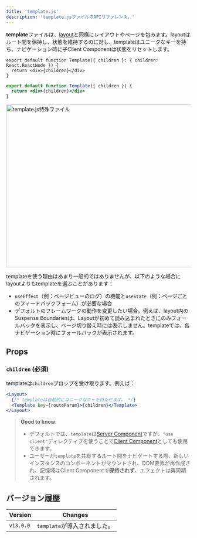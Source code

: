 ```yaml
---
title: 'template.js'
description: 'template.jsファイルのAPIリファレンス。'
---
```


**template**ファイルは、[layout](/docs/app/building-your-application/routing/layouts-and-templates#layouts)と同様にレイアウトやページを包みます。layoutはルート間を保持し、状態を維持するのに対し、templateはユニークなキーを持ち、ナビゲーション時に子Client Componentは状態をリセットします。

```tsx filename="app/template.tsx" switcher
export default function Template({ children }: { children: React.ReactNode }) {
  return <div>{children}</div>
}
```

```jsx filename="app/template.jsx" switcher
export default function Template({ children }) {
  return <div>{children}</div>
}
```

<Image
  alt="template.js特殊ファイル"
  srcLight="/docs/light/template-special-file.png"
  srcDark="/docs/dark/template-special-file.png"
  width="1600"
  height="444"
/>

templateを使う理由はあまり一般的ではありませんが、以下のような場合にlayoutよりもtemplateを選ぶことがあります：

- `useEffect`（例：ページビューのログ）の機能と`useState`（例：ページごとのフィードバックフォーム）が必要な場合
- デフォルトのフレームワークの動作を変更したい場合。例えば、layout内のSuspense Boundariesは、Layoutが初めて読み込まれたときにのみフォールバックを表示し、ページ切り替え時には表示しません。templateでは、各ナビゲーション時にフォールバックが表示されます。

## Props

### `children` (必須)

templateは`children`プロップを受け取ります。例えば：

```jsx filename="Output"
<Layout>
  {/* templateは自動的にユニークなキーを持たせます。 */}
  <Template key={routeParam}>{children}</Template>
</Layout>
```

> **Good to know**:
>
> - デフォルトでは、`template`は[Server Component](/docs/app/building-your-application/rendering/server-components)ですが、`"use client"`ディレクティブを使うことで[Client Component](/docs/app/building-your-application/rendering/client-components)としても使用できます。
> - ユーザーが`template`を共有するルート間をナビゲートする際、新しいインスタンスのコンポーネントがマウントされ、DOM要素が再作成され、記憶域はClient Componentで**保持されず**、エフェクトは再同期されます。

## バージョン履歴

| Version   | Changes                |
| --------- | ---------------------- |
| `v13.0.0` | `template`が導入されました。 |